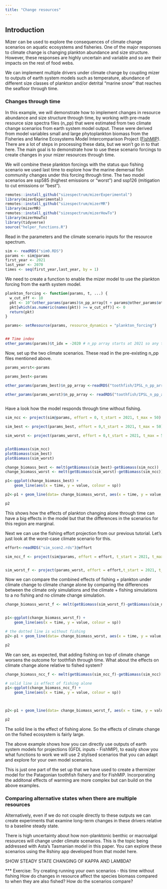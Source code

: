 ```yaml
---
title: "Change resources"
---
```


## Introduction

Mizer can be used to explore the consequences of climate change scenarios on aquatic ecosystems and fisheries. One of the major responses to climate change is changing plankton abundance and size structure. However, these responses are highly uncertain and variable and so are their impacts on the rest of food webs.

We can implement multiple drivers under climate change by coupling mizer to outputs of earth system models such as temperature, abundance of different size classes of plankton and/or detrital "marine snow" that reaches the seafloor through time.

### Changes through time

In this example, we will demonstrate how to implement changes in resource abundance and size structure through time, by working with pre-made resource size spectra files (n_pp) that were estimated from two climate change scenarios from earth system model output. These were derived from model variables small and large phytoplankton biomass from the Fisheries and Marine Ecosystems Model Intercomparison Project ([FishMIP](https://www.isimip.org/about/marine-ecosystems-fisheries/)). There are a lot of steps in processing these data, but we won't go in to that here. The main goal is to demonstrate how to use these scenario forcings to create changes in your mizer resources through time.

We will combine these plankton forcings with the status quo fishing scenario we used last time to explore how the marine demersal fish community changes under this forcing through time. The two model scenarios are ssp585 (highest emissions or "worst") and ssp126 (mitigation to cut emissions or "best").

```r
remotes::install_github("sizespectrum/mizerExperimental")
library(mizerExperimental)
remotes::install_github("sizespectrum/mizerMR")
library(mizerMR)
remotes::install_github("sizespectrum/mizerHowTo")
library(mizerHowTo)
library(tidyverse)
source("helper_functions.R")
```

Read in the parameters and the climate scenario inputs for the resource spectrum.

```r
sim <- readRDS("sim0.RDS")
params <- sim@params
first_year <- 2021
last_year <- 2070
times <- seq(first_year,last_year, by = 1)
```

We need to create a function to enable the mizer model to use the plankton forcing from the earth system model.

```r
plankton_forcing <- function(params, t, ...) {
  w_cut_off <- 10
  pkt <- 10^(other_params(params)$n_pp_array[t + params@other_params$other$t_idx,])/params@dw_full # converting to density
  pkt[which(as.numeric(names(pkt)) >= w_cut_off)] <- 0
  return(pkt)  
}

params<- setResource(params, resource_dynamics = "plankton_forcing")


## Time index
other_params(params)$t_idx = -2020 # n_pp array starts at 2021 so any time generated by the effort array will match the rownumber of the n_pp array


```

Now, set up the two climate scenarios. These read in the pre-existing n_pp files mentioned above.

```r

params_worst<-params

params_best<-params

other_params(params_best)$n_pp_array <-readRDS("toothfish/IPSL_n_pp_array_CCscenario_126.RDS")
    
other_params(params_worst)$n_pp_array <- readRDS("toothfish/IPSL_n_pp_array_CCscenario_585.RDS")



```


Have a look how the model responds through time without fishing.

```r

sim_ncc <- project(sim@params, effort = 0, t_start = 2021, t_max = 50)

sim_best <- project(params_best, effort = 0,t_start = 2021, t_max = 50)

sim_worst <- project(params_worst, effort = 0,t_start = 2021, t_max = 50)


plotBiomass(sim_ncc)
plotBiomass(sim_best)
plotBiomass(sim_worst)

```


```r
change_biomass_best <- melt(getBiomass(sim_best)-getBiomass(sim_ncc))
change_biomass_worst <- melt(getBiomass(sim_worst)-getBiomass(sim_ncc))

p1<-ggplot(change_biomass_best) +
    geom_line(aes(x = time, y = value, colour = sp))

p2<-p1 + geom_line(data= change_biomass_worst, aes(x = time, y = value, colour = sp),linetype = "dotted") + labs(y="Biomass/Biomass No CC")

p2
```


This shows how the effects of plankton changing alone through time can have a big effects in the model but that the differences in the scenarios for this region are marginal.

Next we can use the fishing effort projection from our previous tutorial.  Let's just look at the worst-case climate scenario for this.
```r
effort<-readRDS("sim_scen2.rds")@effort

sim_ncc_f <- project(sim@params, effort = effort, t_start = 2021, t_max = 50)


sim_worst_f <- project(params_worst, effort = effort,t_start = 2021, t_max = 50)


```

Now we can compare the combined effects of fishing + plankton under climate change to climate change alone by comparing the differences between the climate only simulations and the climate + fishing simulations to a no fishing and no climate change simulation. 

```r

change_biomass_worst_f <- melt(getBiomass(sim_worst_f)-getBiomass(sim_ncc)[1:50,])


p1<-ggplot(change_biomass_worst_f) +
    geom_line(aes(x = time, y = value, colour = sp))

# the dotted line is without fishing
p2<-p1 + geom_line(data= change_biomass_worst, aes(x = time, y = value, colour = sp),linetype = "dotted") + labs(y="Biomass/Biomass No CC No Fishing")

p2
```

We can see, as expected, that adding fishing on top of climate change worsens the outcome for toothfish through time. What about the effects on climate change alone relative to fished system?

```r
change_biomass_ncc_f <- melt(getBiomass(sim_ncc_f)-getBiomass(sim_ncc)[1:50,])

# solid line is effect of fishing alone
p1<-ggplot(change_biomass_ncc_f) +
    geom_line(aes(x = time, y = value, colour = sp))

 

p2<-p1 + geom_line(data= change_biomass_worst_f, aes(x = time, y = value, colour = sp),linetype = "dotted") + labs(y="Biomass/Biomass No CC No Fishing")

p2
```
The solid line is the effect of fishing alone. So the effects of climate change on the fished ecosystem is fairly large.


The above example shows how you can directly use outputs of earth system models for projections (GFDL inputs - FishMIP), to easily show you what functions to work we will use 2 stylised scenarios that you can adapt and explore for your own model scenarios.

This is just one part of the set up that we have used to create a thermizer model for the Patagonian toothfish fishery and for FishMIP. Incorporating the additonal effects of warming are more complex but can build on the above examples.

### Comparing alternative states when there are multiple resources

Alternatively, even if we do not couple directly to these outputs we can create experiments that examine long-term changes in these drivers relative to a baseline steady state.

There is high uncertainty about how non-planktonic benthic or macroalgal resources will change under climate scenarios. This is the topic being addressed with Asta's Tasmanian model in this paper. You can explore these scenarios using the Rshiny app developed from that model here.



SHOW STEADY STATE CHANGING OF KAPPA AND LAMBDA?

*** Exercise: Try creating running your own scenarios - this time without fishing How do changes in resource affect the species biomass compared to when they are also fished? How do the scenarios compare?
